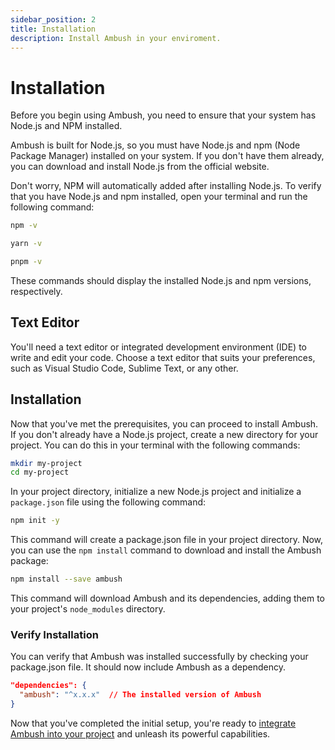 ```yaml
---
sidebar_position: 2
title: Installation
description: Install Ambush in your enviroment.
---
```



# Installation

Before you begin using Ambush, you need to ensure that your system has Node.js and NPM installed.

Ambush is built for Node.js, so you must have Node.js and npm (Node Package Manager) installed on your system. If you don't have them already, you can download and install Node.js from the official website.

Don't worry, NPM will automatically added after installing Node.js. To verify that you have Node.js and npm installed, open your terminal and run the following command:

<Tabs>
<TabItem value="npm" label="npm">

```bash
npm -v
```

</TabItem>
<TabItem value="yarn" label="Yarn">

```bash
yarn -v
```

</TabItem>
<TabItem value="pnpm" label="pnpm">

```bash
pnpm -v
```

</TabItem>
</Tabs>

These commands should display the installed Node.js and npm versions, respectively.

## Text Editor

You'll need a text editor or integrated development environment (IDE) to write and edit your code. Choose a text editor that suits your preferences, such as Visual Studio Code, Sublime Text, or any other.

## Installation

Now that you've met the prerequisites, you can proceed to install Ambush. If you don't already have a Node.js project, create a new directory for your project. You can do this in your terminal with the following commands:

```bash
mkdir my-project
cd my-project
```

In your project directory, initialize a new Node.js project and initialize a `package.json` file using the following command:

```bash npm2yarn
npm init -y
```

This command will create a package.json file in your project directory. Now, you can use the `npm install` command to download and install the Ambush package:

```bash npm2yarn
npm install --save ambush
```

This command will download Ambush and its dependencies, adding them to your project's `node_modules` directory.

### Verify Installation

You can verify that Ambush was installed successfully by checking your package.json file. It should now include Ambush as a dependency.

```json title="package.json"
"dependencies": {
  "ambush": "^x.x.x"  // The installed version of Ambush
}
```

Now that you've completed the initial setup, you're ready to [integrate Ambush into your project](/docs/getting-started/usage) and unleash its powerful capabilities.
